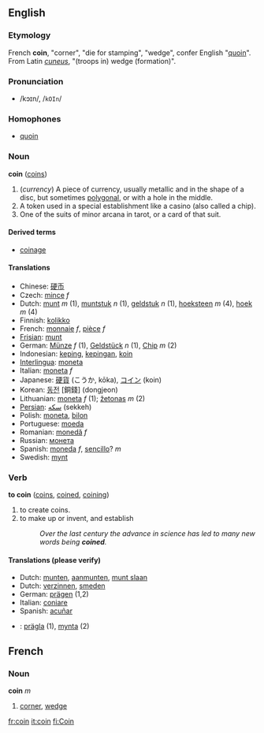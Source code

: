 ==English==
{{rfc}}
===Etymology===
French '''coin''', "corner", "die for stamping", "wedge", confer English "[[quoin]]". From Latin ''[[cuneus]]'', "(troops in) wedge (formation)".
===Pronunciation===
*/kɔɪn/, /<tt>kOIn</tt>/
===Homophones===
*[[quoin]]

=== Noun ===
'''coin''' ([[coins]])

# (''currency'') A piece of currency, usually metallic and in the shape of a disc, but sometimes [[polygonal]], or with a hole in the middle.
# A token used in a special establishment like a casino (also called a chip).
# One of the suits of minor arcana in tarot, or a card of that suit.

====Derived terms====
*[[coinage]]

====Translations====
*Chinese: [[硬币]]
*Czech: [[mince]] ''f''
*Dutch: [[munt]] ''m'' (1), [[muntstuk]] ''n'' (1), [[geldstuk]] ''n'' (1), [[hoeksteen]] ''m'' (4), [[hoek]] ''m'' (4)
*Finnish: [[kolikko]]
*French: [[monnaie]] ''f'', [[pièce]] ''f''
*[[Frisian]]: [[munt]]
*German: [[Münze]] ''f'' (1), [[Geldstück]] ''n'' (1), [[Chip]] ''m'' (2)
*Indonesian: [[keping]], [[keping|kepingan]], [[koin]]
*[[Interlingua]]: [[moneta]]
*Italian: [[moneta]] ''f''
*Japanese: [[硬貨]] (こうか, kōka), [[コイン]] (koin)
*Korean: [[동전]] [銅錢] (dongjeon)
*Lithuanian: [[moneta]] ''f'' (1); [[žetonas]] ''m'' (2)
*[[Persian]]: [[سکه]] (sekkeh)
*Polish: [[moneta]], [[bilon]]
*Portuguese: [[moeda]]
*Romanian: [[monedă]] ''f''
*Russian: [[монета]]
*Spanish: [[moneda]] ''f'', [[sencillo]]? ''m''
*Swedish: [[mynt]]

===Verb===
'''to coin''' ([[coins]], [[coined]], [[coining]])

# to create coins.
# to make up or invent, and establish
#:''Over the last century the advance in science has led to many new words being '''coined'''.''

====Translations (please verify)====
*Dutch: [[munten]], [[aanmunten]], [[munt slaan]]
*Dutch: [[verzinnen]], [[smeden]]
*German: [[prägen]] (1,2)
*Italian: [[coniare]]
*Spanish: [[acuñar]]
*{{sv}}: [[prägla]] (1), [[mynta]] (2)

==French==
===Noun===
'''coin''' ''m''
# [[corner]], [[wedge]]

[[fr:coin]]
[[it:coin]]
[[fi:Coin]]